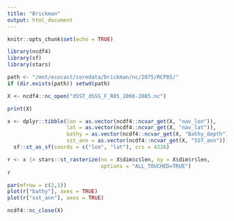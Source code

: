 ```yaml
---
title: "Brickman"
output: html_document
---
```


```r
knitr::opts_chunk$set(echo = TRUE)
```

```r
library(ncdf4)
library(sf)
library(stars)
```

```r
path <- "/mnt/ecocast/coredata/brickman/nc/2075/RCP85/"
if (dir.exists(path)) setwd(path)

X <- ncdf4::nc_open("dSST_dSSS_F_R85_2066-2085.nc")
```

```r
print(X)
```

```r
x <- dplyr::tibble(lon = as.vector(ncdf4::ncvar_get(X, "nav_lon")),
                   lat = as.vector(ncdf4::ncvar_get(X, "nav_lat")),
                   bathy = as.vector(ncdf4::ncvar_get(X, "Bathy_depth")),
                   sst_ann = as.vector(ncdf4::ncvar_get(X, "SST_ann"))) |>
  sf::st_as_sf(coords = c("lon", "lat"), crs = 4326)

r <- x |> stars::st_rasterize(nx = X$dim$c$len, ny = X$dim$r$len,
                              options = "ALL_TOUCHED=TRUE")
r

par(mfrow = c(2,1))
plot(r["bathy"], axes = TRUE)
plot(r["sst_ann"], axes = TRUE)
```

```r
ncdf4::nc_close(X)
```
